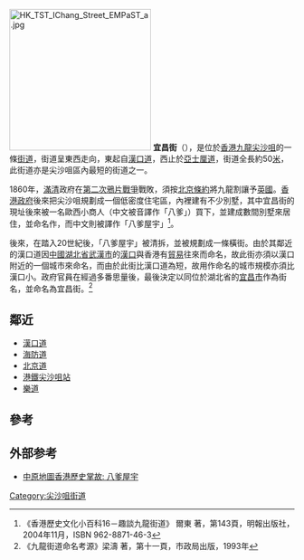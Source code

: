 {{Infobox Hong Kong Road
|   中文街道名稱    = 宜昌街
|   英文街道名稱    = Ichang Street
|   圖片    =  File:Ichang Street.JPG
|   圖片說明    = 
|   隸屬幹線     =  
|   路段總長度    = 0.0493
|   車速限制    =  
|   行車線數量    =  2
|   所在地區    = [[油尖旺區|油尖旺區]]
|   起點    = [[尖沙咀|尖沙咀]][[漢口道|漢口道]]
|   終點    = [[尖沙咀|尖沙咀]][[亞士厘道|亞士厘道]]
|   行人專用區 = 
|   道路命名日期    = 1894年
|   命名文件    = 
|   道路動工日期    = 1880年
|   道路興建計劃    = 
|   道路舊名資料    = 八爹屋宇
|   通車日期    = 1890年代
|   收費 =
}}
[[File:HK_TST_IChang_Street_EMPaST_a.jpg|250px]]
'''宜昌街'''（{{lang-en|'''Ichang Street'''}}），是位於[[香港|香港]][[九龍|九龍]][[尖沙咀|尖沙咀]]的一條[[街道|街道]]，街道呈東西走向，東起自[[漢口道|漢口道]]，西止於[[亞士厘道|亞士厘道]]，街道全長約50[[米_(單位)|米]]，此街道亦是尖沙咀區內最短的街道之一。

1860年，[[清朝|滿清]]政府在[[第二次鴉片戰爭|第二次鴉片戰爭]]戰敗，須按[[北京條約|北京條約]]將九龍割讓予[[英國|英國]]。[[香港殖民地時期#香港政府|香港政府]]後來把尖沙咀規劃成一個低密度住宅區，內裡建有不少別墅，其中宜昌街的現址後來被一名歐西小商人{{lang|en|Patell}}（中文被音譯作「八爹」）買下，並建成數間別墅來居住，並命名作{{lang|en|Petell Villa}}，而中文則被譯作「八爹屋宇」<ref>《香港歷史文化小百科16－趣談九龍街道》 爾東 著，第143頁，明報出版社，2004年11月，ISBN 962-8871-46-3</ref>。

後來，在踏入20世紀後，「八爹屋宇」被清拆，並被規劃成一條橫街。由於其鄰近的漢口道因[[中國|中國]][[湖北省|湖北省]][[武漢市|武漢市]]的[[漢口|漢口]]與香港有[[貿易|貿易]]往來而命名，故此街亦須以漢口附近的一個城市來命名，而由於此街比漢口道為短，故用作命名的城市規模亦須比漢口小。政府官員在經過多番思量後，最後決定以同位於湖北省的[[宜昌市|宜昌市]]作為街名，並命名為宜昌街。<ref>《九龍街道命名考源》梁濤 著，第十一頁，市政局出版，1993年</ref>

==鄰近==
* [[漢口道_(香港)|漢口道]]
* [[海防道|海防道]]
* [[北京道|北京道]]
* [[港鐵|港鐵]][[尖沙咀站|尖沙咀站]]
* [[樂道|樂道]]

==參考==
<references/>

==外部参考==
* [http://152.101.13.92/centamap/B5/datasql65.asp?tname=&action=t&id=&lid=&lid5=&lid2=&x=&y=&z=&ck=&cat=ga00&page=400 中原地圖香港歷史掌故: 八爹屋宇]{{Wayback|url=http://152.101.13.92/centamap/B5/datasql65.asp?tname=&action=t&id=&lid=&lid5=&lid2=&x=&y=&z=&ck=&cat=ga00&page=400 |date=20070927104122 }}

[[Category:尖沙咀街道|Category:尖沙咀街道]]